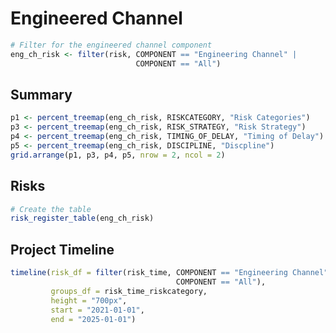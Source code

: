 # Engineered Channel

```r
# Filter for the engineered channel component
eng_ch_risk <- filter(risk, COMPONENT == "Engineering Channel" | 
                            COMPONENT == "All")
```

## Summary
```r
p1 <- percent_treemap(eng_ch_risk, RISKCATEGORY, "Risk Categories")
p3 <- percent_treemap(eng_ch_risk, RISK_STRATEGY, "Risk Strategy")
p4 <- percent_treemap(eng_ch_risk, TIMING_OF_DELAY, "Timing of Delay")
p5 <- percent_treemap(eng_ch_risk, DISCIPLINE, "Discpline")
grid.arrange(p1, p3, p4, p5, nrow = 2, ncol = 2)
```

## Risks
```r
# Create the table
risk_register_table(eng_ch_risk)
```

## Project Timeline
```r
timeline(risk_df = filter(risk_time, COMPONENT == "Engineering Channel" | 
                                     COMPONENT == "All"), 
         groups_df = risk_time_riskcategory,
         height = "700px",
         start = "2021-01-01",
         end = "2025-01-01")
```
